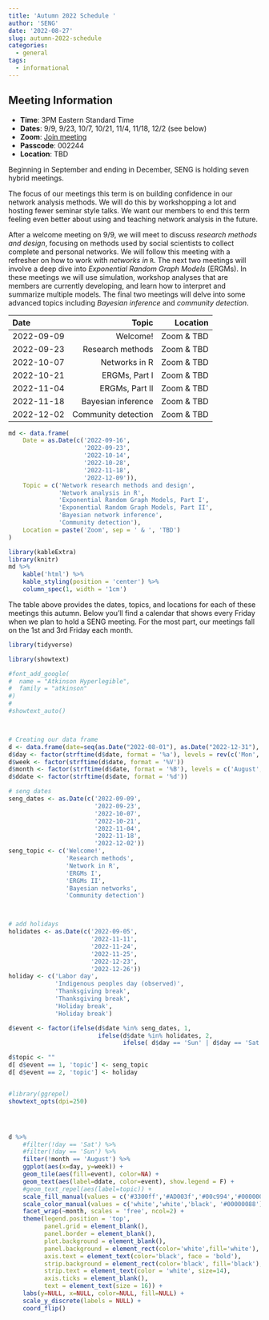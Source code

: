 ```yaml
---
title: 'Autumn 2022 Schedule '
author: 'SENG'
date: '2022-08-27'
slug: autumn-2022-schedule
categories:
  - general
tags:
  - informational
---
```


## Meeting Information 

- **Time**: 3PM Eastern Standard Time
- **Dates**: 9/9, 9/23, 10/7, 10/21, 11/4, 11/18, 12/2 (see below)
- **Zoom**: [Join meeting](https://osu.zoom.us/j/7886600344?pwd=ZmYweUt6MFBvRlYvdHhjeU9CZnhlZz09)
- **Passcode**: 002244
- **Location**: TBD 

Beginning in September and ending in December, SENG is holding seven hybrid meetings. 

The focus of our meetings this term is on building confidence in our network analysis methods. We will do this by workshopping a lot and hosting fewer seminar style talks. We want our members to end this term feeling even better about using and teaching network analysis in the future. 

After a welcome meeting on 9/9, we will meet to discuss *research methods and design*, focusing on methods used by social scientists to collect complete and personal networks. We will follow this meeting with a refresher on how to work with *networks in* `R`. The next two meetings will involve a deep dive into *Exponential Random Graph Models* (ERGMs). In these meetings we will use simulation, workshop analyses that are members are currently developing, and learn how to interpret and summarize multiple models. The final two meetings will delve into some advanced topics including *Bayesian inference* and *community detection*. 

Date                                                 Topic              Location
------------------------  --------------------------------  --------------------
2022-09-09                                         Welcome!           Zoom & TBD
2022-09-23                                 Research methods           Zoom & TBD
2022-10-07                                    Networks in R           Zoom & TBD
2022-10-21                                    ERGMs, Part I           Zoom & TBD
2022-11-04                                   ERGMs, Part II           Zoom & TBD
2022-11-18                               Bayesian inference           Zoom & TBD
2022-12-02                              Community detection           Zoom & TBD          


```r
md <- data.frame(
    Date = as.Date(c('2022-09-16',
                     '2022-09-23',
                     '2022-10-14',
                     '2022-10-28',
                     '2022-11-18',
                     '2022-12-09')), 
    Topic = c('Network research methods and design', 
              'Network analysis in R',
              'Exponential Random Graph Models, Part I',
              'Exponential Random Graph Models, Part II',
              'Bayesian network inference',
              'Community detection'), 
    Location = paste('Zoom', sep = ' & ', 'TBD')
)

library(kableExtra)
library(knitr)
md %>%
    kable('html') %>%
    kable_styling(position = 'center') %>%
    column_spec(1, width = '1cm') 
```

The table above provides the dates, topics, and locations for each of these meetings this autumn. Below you'll find a calendar that shows every Friday when we plan to hold a SENG meeting. For the most part, our meetings fall on the 1st and 3rd Friday each month. 


```r
library(tidyverse)

library(showtext)

#font_add_google(
#  name = "Atkinson Hyperlegible", 
#  family = "atkinson"
#)
#
#showtext_auto()



# Creating our data frame 
d <- data.frame(date=seq(as.Date("2022-08-01"), as.Date("2022-12-31"), 1))
d$day <- factor(strftime(d$date, format = '%a'), levels = rev(c('Mon','Tue','Wed','Thu','Fri','Sat','Sun')))
d$week <- factor(strftime(d$date, format = '%V'))
d$month <- factor(strftime(d$date, format = '%B'), levels = c('August','September','October','November','December'))
d$ddate <- factor(strftime(d$date, format = '%d'))

# seng dates 
seng_dates <- as.Date(c('2022-09-09',
                        '2022-09-23',
                        '2022-10-07',
                        '2022-10-21',
                        '2022-11-04',
                        '2022-11-18',
                        '2022-12-02'))
seng_topic <- c('Welcome!',
                'Research methods',
                'Network in R',
                'ERGMs I',
                'ERGMs II',
                'Bayesian networks',
                'Community detection')



# add holidays 
holidates <- as.Date(c('2022-09-05',
                       '2022-11-11',
                       '2022-11-24',
                       '2022-11-25',
                       '2022-12-23',
                       '2022-12-26'))
holiday <- c('Labor day',
             'Indigenous peoples day (observed)',
             'Thanksgiving break',
             'Thanksgiving break',
             'Holiday break',
             'Holiday break')

d$event <- factor(ifelse(d$date %in% seng_dates, 1, 
                         ifelse(d$date %in% holidates, 2, 
                                ifelse( d$day == 'Sun' | d$day == 'Sat', 3, 4))))

d$topic <- ""
d[ d$event == 1, 'topic'] <- seng_topic
d[ d$event == 2, 'topic'] <- holiday


#library(ggrepel)
showtext_opts(dpi=250)




d %>%
    #filter(!day == 'Sat') %>%
    #filter(!day == 'Sun') %>%
    filter(!month == 'August') %>%
    ggplot(aes(x=day, y=week)) + 
    geom_tile(aes(fill=event), color=NA) + 
    geom_text(aes(label=ddate, color=event), show.legend = F) + 
    #geom_text_repel(aes(label=topic)) + 
    scale_fill_manual(values = c('#3300ff','#AD003f','#00c994','#00000011'), labels = c('SENG','Holiday','Weekend','None')) + 
    scale_color_manual(values = c('white','white','black', '#00000088'), labels = c('SENG','Holiday','Weekend','None')) + 
    facet_wrap(~month, scales = 'free', ncol=2) + 
    theme(legend.position = 'top',
          panel.grid = element_blank(), 
          panel.border = element_blank(), 
          plot.background = element_blank(), 
          panel.background = element_rect(color='white',fill='white'),
          axis.text = element_text(color='black', face = 'bold'), 
          strip.background = element_rect(color='black', fill='black'),
          strip.text = element_text(color = 'white', size=14), 
          axis.ticks = element_blank(), 
          text = element_text(size = 16)) + 
    labs(y=NULL, x=NULL, color=NULL, fill=NULL) +
    scale_y_discrete(labels = NULL) + 
    coord_flip()

```

